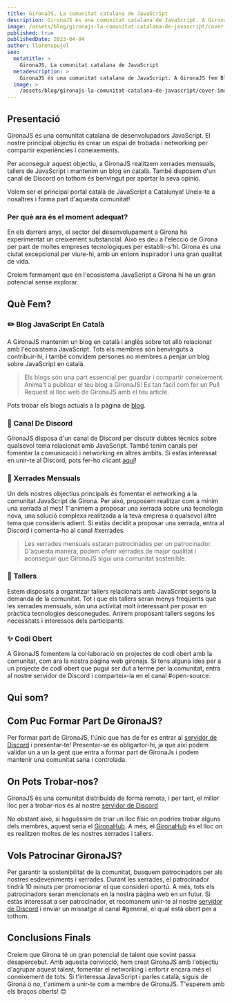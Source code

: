 ```yaml
---
title: GironaJS, La comunitat catalana de JavaScript
description: GironaJS és una comunitat catalana de JavaScript. A GironaJS fem Blogging en català, xerrades mensuals, tallers i moltes coses més relacionades amb JavaScript.
image: /assets/blog/gironajs-la-comunitat-catalana-de-javascript/cover-image.png
published: true
publishedDate: 2023-04-04
author: llorenspujol
seo:
  metatitle: >
    GironaJS, La comunitat catalana de JavaScript
  metadescription: >
    GironaJS és una comunitat catalana de JavaScript. A GironaJS fem Blogging en català, xerrades mensuals, tallers i moltes coses més relacionades amb JavaScript
  image: >
    /assets/blog/gironajs-la-comunitat-catalana-de-javascript/cover-image.png
---
```


## Presentació

GironaJS és una comunitat catalana de desenvolupadors JavaScript. El nostre principal objectiu és crear un espai de trobada i networking per compartir experiències i coneixements.

Per aconseguir aquest objectiu, a GironaJS realitzem xerrades mensuals, tallers de JavaScript i mantenim un blog en català. També disposem d'un canal de Discord on tothom és benvingut per aportar la seva opinió.

Volem ser el principal portal català de JavaScript a Catalunya! Uneix-te a nosaltres i forma part d'aquesta comunitat!

### Per què ara és el moment adequat?

En els darrers anys, el sector del desenvolupament a Girona ha experimentat un creixement substancial. Això es deu a l'elecció de Girona per part de moltes empreses tecnològiques per establir-s'hi. Girona és una ciutat excepcional per viure-hi, amb un entorn inspirador i una gran qualitat de vida.

Creiem fermament que en l'ecosistema JavaScript a Girona hi ha un gran potencial sense explorar.

<Separator />

## Què Fem?

### ✏️ Blog JavaScript En Català

A GironaJS mantenim un blog en català i anglès sobre tot allò relacionat amb l'ecosistema JavaScript. Tots els membres són benvinguts a contribuir-hi, i també convidem persones no membres a penjar un blog sobre JavaScript en català.

> Els blogs són una part essencial per guardar i compartir coneixement. Anima't a publicar el teu blog a GironaJS! És tan fàcil com fer un Pull Request al lloc web de GironaJS amb el teu article.

Pots trobar els blogs actuals a la pàgina de [blog](https://gironajs.com/ca/blog).

### 👥 Canal De Discord

GironaJS disposa d'un canal de Discord per discutir dubtes tècnics sobre qualsevol tema relacionat amb JavaScript. També tenim canals per fomentar la comunicació i networking en altres àmbits. Si estàs interessat en unir-te al Discord, pots fer-ho clicant [aquí](https://discord.gg/eBkQTD2Pax)!

### 💬 Xerrades Mensuals

Un dels nostres objectius principals és fomentar el networking a la comunitat JavaScript de Girona. Per això, proposem realitzar com a mínim una xerrada al mes! T'animem a proposar una xerrada sobre una tecnologia nova, una solució complexa realitzada a la teva empresa o qualsevol altre tema que consideris adient. Si estàs decidit a proposar una xerrada, entra al Discord i comenta-ho al canal #xerrades.

> Les xerrades mensuals estaran patrocinades per un patrocinador. D'aquesta manera, podem oferir xerrades de major qualitat i aconseguir que GironaJS sigui una comunitat sostenible.

### 🔨 Tallers

Estem disposats a organitzar tallers relacionats amb JavaScript segons la demanda de la comunitat. Tot i que els tallers seran menys freqüents que les xerrades mensuals, són una activitat molt interessant per posar en pràctica tecnologies desconegudes. Anirem proposant tallers segons les necessitats i interessos dels participants.

### ✨ Codi Obert

A GironaJS fomentem la col·laboració en projectes de codi obert amb la comunitat, com ara la nostra pàgina web gironajs. Si tens alguna idea per a un projecte de codi obert que pugui ser dut a terme per la comunitat, entra al nostre servidor de Discord i comparteix-la en el canal #open-source.

<Separator />

## Qui som?

<MembersList />

## Com Puc Formar Part De GironaJS?

Per formar part de GironaJS, l'únic que has de fer es entrar al [servidor de Discord](https://discord.gg/eBkQTD2Pax) i presentar-te!
Presentar-se és obligartor-hi, ja que així podem validar un a un la gent que entra a formar part de GironaJs i podem mantenir una comunitat sana i controlada.

## On Pots Trobar-nos?

GironaJS és una comunitat distribuïda de forma remota, i per tant, el millor lloc per a trobar-nos és al nostre [servidor de Discord](https://discord.gg/eBkQTD2Pax)

No obstant això, si haguéssim de triar un lloc físic on podries trobar alguns dels membres, aquest seria el [GironaHub](https://girona-hub.com/). A més, el [GironaHub](https://girona-hub.com/) és el lloc on es realitzen moltes de les nostres xerrades i tallers.

## Vols Patrocinar GironaJS?

Per garantir la sostenibilitat de la comunitat, busquem patrocinadors per als nostres esdeveniments i xerrades.
Durant les xerrades, el patrocinador tindrà 10 minuts per promocionar el que consideri oportú.
A més, tots els patrocinadors seran mencionats en la nostra pàgina web en un futur.
Si estàs interessat a ser patrocinador, et recomanem unir-te al nostre [servidor de Discord](https://discord.gg/eBkQTD2Pax) i enviar un missatge al canal #general, el qual està obert per a tothom.

## Conclusions Finals

Creiem que Girona té un gran potencial de talent que sovint passa desapercebut. Amb aquesta convicció, hem creat GironaJS amb l'objectiu d'agrupar aquest talent, fomentar el networking i enfortir encara més el coneixement de tots. Si t'interessa JavaScript i parles català, siguis de Girona o no, t'animem a unir-te com a membre de GironaJS. T'esperem amb els braços oberts! 😊

<Separator />
